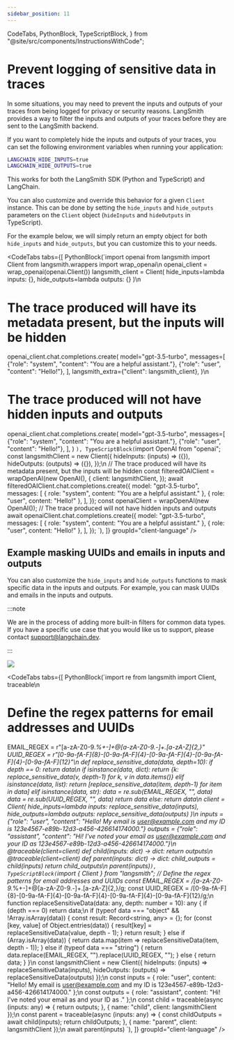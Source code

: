 ```yaml
---
sidebar_position: 11
---
```


  CodeTabs,
  PythonBlock,
  TypeScriptBlock,
} from "@site/src/components/InstructionsWithCode";

# Prevent logging of sensitive data in traces

In some situations, you may need to prevent the inputs and outputs of your traces from being logged for privacy or security reasons. LangSmith provides a way to filter the inputs and outputs of your traces before they are sent to the LangSmith backend.

If you want to completely hide the inputs and outputs of your traces, you can set the following environment variables when running your application:

```bash
LANGCHAIN_HIDE_INPUTS=true
LANGCHAIN_HIDE_OUTPUTS=true
```

This works for both the LangSmith SDK (Python and TypeScript) and LangChain.

You can also customize and override this behavior for a given `Client` instance. This can be done by setting the `hide_inputs` and `hide_outputs` parameters on the `Client` object (`hideInputs` and `hideOutputs` in TypeScript).

For the example below, we will simply return an empty object for both `hide_inputs` and `hide_outputs`, but you can customize this to your needs.

<CodeTabs
  tabs={[
    PythonBlock(`import openai
from langsmith import Client
from langsmith.wrappers import wrap_openai\n
openai_client = wrap_openai(openai.Client())
langsmith_client = Client(
    hide_inputs=lambda inputs: {}, hide_outputs=lambda outputs: {}
)\n
# The trace produced will have its metadata present, but the inputs will be hidden
openai_client.chat.completions.create(
    model="gpt-3.5-turbo",
    messages=[
        {"role": "system", "content": "You are a helpful assistant."},
        {"role": "user", "content": "Hello!"},
    ],
    langsmith_extra={"client": langsmith_client},
)\n
# The trace produced will not have hidden inputs and outputs
openai_client.chat.completions.create(
    model="gpt-3.5-turbo",
    messages=[
        {"role": "system", "content": "You are a helpful assistant."},
        {"role": "user", "content": "Hello!"},
    ],
)
`),
    TypeScriptBlock(`import OpenAI from "openai";
const langsmithClient = new Client({
  hideInputs: (inputs) => ({}),
  hideOutputs: (outputs) => ({}),
});\n
// The trace produced will have its metadata present, but the inputs will be hidden
const filteredOAIClient = wrapOpenAI(new OpenAI(), {
    client: langsmithClient,
});
await filteredOAIClient.chat.completions.create({
    model: "gpt-3.5-turbo",
    messages: [
      { role: "system", content: "You are a helpful assistant." },
      { role: "user", content: "Hello!" },
    ],
});
const openaiClient = wrapOpenAI(new OpenAI());
// The trace produced will not have hidden inputs and outputs
await openaiClient.chat.completions.create({
    model: "gpt-3.5-turbo",
    messages: [
      { role: "system", content: "You are a helpful assistant." },
      { role: "user", content: "Hello!" },
    ],
});
`),
  ]}
  groupId="client-language"
/>

## Example masking UUIDs and emails in inputs and outputs

You can also customize the `hide_inputs` and `hide_outputs` functions to mask specific data in the inputs and outputs. For example, you can mask UUIDs and emails in the inputs and outputs.

:::note

We are in the process of adding more built-in filters for common data types. If you have a specific use case that you would like us to support, please contact support@langchain.dev.

:::

![](../static/hide_inputs_outputs.png)

<CodeTabs
  tabs={[
    PythonBlock(`import re
from langsmith import Client, traceable\n
# Define the regex patterns for email addresses and UUIDs
EMAIL_REGEX = r"[a-zA-Z0-9._%+-]+@[a-zA-Z0-9.-]+\.[a-zA-Z]{2,}"
UUID_REGEX = r"[0-9a-fA-F]{8}-[0-9a-fA-F]{4}-[0-9a-fA-F]{4}-[0-9a-fA-F]{4}-[0-9a-fA-F]{12}"\n
def replace_sensitive_data(data, depth=10):
    if depth == 0:
        return data\n
    if isinstance(data, dict):
        return {k: replace_sensitive_data(v, depth-1) for k, v in data.items()}
    elif isinstance(data, list):
        return [replace_sensitive_data(item, depth-1) for item in data]
    elif isinstance(data, str):
        data = re.sub(EMAIL_REGEX, "<email-address>", data)
        data = re.sub(UUID_REGEX, "<UUID>", data)
        return data
    else:
        return data\n
client = Client(
    hide_inputs=lambda inputs: replace_sensitive_data(inputs),
    hide_outputs=lambda outputs: replace_sensitive_data(outputs)
)\n
inputs = {"role": "user", "content": "Hello! My email is user@example.com and my ID is 123e4567-e89b-12d3-a456-426614174000."}
outputs = {"role": "assistant", "content": "Hi! I've noted your email as user@example.com and your ID as 123e4567-e89b-12d3-a456-426614174000."}\n
@traceable(client=client)
def child(inputs: dict) -> dict:
    return outputs\n
@traceable(client=client)
def parent(inputs: dict) -> dict:
    child_outputs = child(inputs)
    return child_outputs\n
parent(inputs)`),
    TypeScriptBlock(`import { Client } from "langsmith";
// Define the regex patterns for email addresses and UUIDs
const EMAIL_REGEX = /[a-zA-Z0-9._%+-]+@[a-zA-Z0-9.-]+\.[a-zA-Z]{2,}/g;
const UUID_REGEX = /[0-9a-fA-F]{8}-[0-9a-fA-F]{4}-[0-9a-fA-F]{4}-[0-9a-fA-F]{4}-[0-9a-fA-F]{12}/g;\n
function replaceSensitiveData(data: any, depth: number = 10): any {
    if (depth === 0) return data;\n
    if (typeof data === "object" && !Array.isArray(data)) {
        const result: Record<string, any> = {};
        for (const [key, value] of Object.entries(data)) {
            result[key] = replaceSensitiveData(value, depth - 1);
        }
        return result;
    } else if (Array.isArray(data)) {
        return data.map(item => replaceSensitiveData(item, depth - 1));
    } else if (typeof data === "string") {
        return data.replace(EMAIL_REGEX, "<email-address>").replace(UUID_REGEX, "<UUID>");
    } else {
        return data;
    }
}\n
const langsmithClient = new Client({
    hideInputs: (inputs) => replaceSensitiveData(inputs),
    hideOutputs: (outputs) => replaceSensitiveData(outputs)
});\n
const inputs = {
    role: "user",
    content: "Hello! My email is user@example.com and my ID is 123e4567-e89b-12d3-a456-426614174000."
};\n
const outputs = {
    role: "assistant",
    content: "Hi! I've noted your email as <email-address> and your ID as <UUID>."
};\n
const child = traceable(async (inputs: any) => {
    return outputs;
}, { name: "child", client: langsmithClient });\n
const parent = traceable(async (inputs: any) => {
    const childOutputs = await child(inputs);
    return childOutputs;
}, { name: "parent", client: langsmithClient });\n
await parent(inputs)
`),
  ]}
  groupId="client-language"
/>
